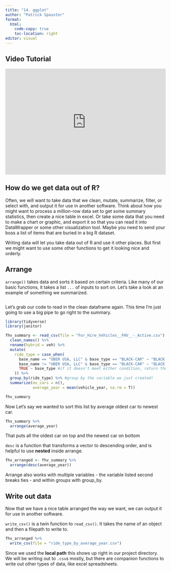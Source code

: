```yaml
---
title: "14. ggplot"
author: "Patrick Spauster"
format:
  html:
    code-copy: true
    toc-location: right
editor: visual
---
```


## Video Tutorial

```{=html}
<div style="max-width:608px"><div style="position:relative;padding-bottom:66.118421052632%"><iframe id="kaltura_player" src="https://cdnapisec.kaltura.com/p/1674401/sp/167440100/embedIframeJs/uiconf_id/23435151/partner_id/1674401?iframeembed=true&playerId=kaltura_player&entry_id=1_0c9gmqct&flashvars[streamerType]=auto&amp;flashvars[localizationCode]=en&amp;flashvars[sideBarContainer.plugin]=true&amp;flashvars[sideBarContainer.position]=left&amp;flashvars[sideBarContainer.clickToClose]=true&amp;flashvars[chapters.plugin]=true&amp;flashvars[chapters.layout]=vertical&amp;flashvars[chapters.thumbnailRotator]=false&amp;flashvars[streamSelector.plugin]=true&amp;flashvars[EmbedPlayer.SpinnerTarget]=videoHolder&amp;flashvars[dualScreen.plugin]=true&amp;flashvars[LeadWithHLSOnFlash]=true&amp;flashvars[Kaltura.addCrossoriginToIframe]=true&amp;&wid=1_9o78atzo" width="608" height="402" allowfullscreen webkitallowfullscreen mozAllowFullScreen allow="autoplay *; fullscreen *; encrypted-media *" sandbox="allow-downloads allow-forms allow-same-origin allow-scripts allow-top-navigation allow-pointer-lock allow-popups allow-modals allow-orientation-lock allow-popups-to-escape-sandbox allow-presentation allow-top-navigation-by-user-activation" frameborder="0" title="8. group by summarize" style="position:absolute;top:0;left:0;width:100%;height:100%"></iframe></div></div>
```
## How do we get data out of R?

Often, we will want to take data that we clean, mutate, summarize, filter, or select with, and output it for use in another software. Think about how you might want to process a million-row data set to get some summary statistics, then create a nice table in excel. Or take some data that you need to make a chart or graphic, and export it so that you can read it into DataWrapper or some other visualization tool. Maybe you need to send your boss a list of items that are buried in a big R dataset.

Writing data will let you take data out of R and use it other places. But first we might want to use some other functions to get it looking nice and orderly.

## Arrange

`arrange()` takes data and sorts it based on certain criteria. Like many of our basic functions, it takes a list `...` of inputs to sort on. Let's take a look at an example of something we summarized.

```{}
```

Let's grab our code to read in the clean dataframe again. This time I'm just going to use a big pipe to go right to the summary.

```r
library(tidyverse)
library(janitor)

fhv_summary <- read_csv(file = "For_Hire_Vehicles__FHV__-_Active.csv") %>% 
  clean_names() %>% 
  rename(hybrid = veh) %>% 
  mutate(
    ride_type = case_when(
      base_name == "UBER USA, LLC" & base_type == "BLACK-CAR" ~ "BLACK CAR RIDESHARE",
      base_name != "UBER USA, LLC" & base_type == "BLACK-CAR" ~ "BLACK CAR NON-RIDESHARE",
      TRUE ~ base_type #if it doesn't meet either condition, return the base_type
    )) %>% 
  group_by(ride_type) %>% #group by the variable we just created!
  summarize(no_cars = n(),
            average_year = mean(vehicle_year, na.rm = T))

fhv_summary
```

Now Let's say we wanted to sort this list by average oldest car to newest car.

```r
fhv_summary %>% 
  arrange(average_year)
```

That puts all the oldest car on top and the newest car on bottom

`desc` is a function that transforms a vector to descending order, and is helpful to use **nested** inside arrange.

```r
fhv_arranged <- fhv_summary %>% 
  arrange(desc(average_year))
```

Arrange also works with multiple variables - the variable listed second breaks ties - and within groups with group_by.

## Write out data

Now that we have a nice table arranged the way we want, we can output it for use in another software.

`write_csv()` is a twin function to `read_csv()`. It takes the name of an object and then a filepath to write to.

```r
fhv_arranged %>% 
  write_csv(file = "ride_type_by_average_year.csv")
```

Since we used the **local path** this shows up right in our project directory. We will be writing out to `.csv`s mostly, but there are companion functions to write out other types of data, like excel spreadsheets.
